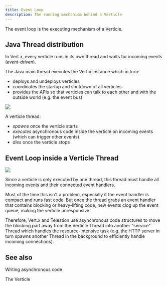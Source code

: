 ```yaml
---
title: Event Loop
description: The running mechanism behind a Verticle
---
```


<!--
Concept
=======

=== When to use this template:
Use this template when you need to describe a concept, technology,
or something similar. In other words: whenever you need to write an
article that describes a concept where the concept's name can be the
article's title (e.g., "Vert. x", "Verticle", "Event Bus")

=== When not to use this template:
Do not use these templates for articles that give context on how
to use/approach the topic. Instead, it would be best if you used a guide for that.

Writing a guide and a concept article are not mutually exclusive. Instead,
you should, in most cases, write both, where the concept gives a brief overview
of what it is, and the guide is a longer article explaining best practices on using
it.

E.g.:
Concept: Event Bus
Guide: Interacting with the Event Bus


=== Writing tips:
- Write in the present tense
- Use neutral pronouns (they/them instead of he/she and him/her)
- Be respectful to everyone
- Be aware of the potential for cultural misunderstandings
-->

<!-- Relevant imports: -->


<!-- Brief Description (1-3 lines) of the concept: -->

The event loop is the executing mechanism of a Verticle.

## Java Thread distribution

In Vert.x, every verticle runs in its own thread and waits for incoming events
(_event-driven_).

The Java main thread executes the Vert.x instance which in turn:

- deploys and undeploys verticles
- coordinates the startup and shutdown of all verticles
- provides the APIs so that verticles can talk to each other and with the
  outside world (e.g. the event bus)

<Image
	src="/static/img/drawio-diagrams/vertx/java-threads.drawio.svg"
	invertible
	center
/>

A verticle thread:

- _spawns_ once the verticle starts
- _executes_ asynchronous code inside the verticle on incoming events (which can
  trigger other events)
- _dies_ once the verticle stops

## Event Loop inside a Verticle Thread

<Image
	src="/static/img/drawio-diagrams/vertx/verticle-event-loop.drawio.svg"
	invertible
	center
/>

Since a verticle is only executed by one thread, this thread must handle all
incoming events and their connected event handlers.

Most of the time this isn't a problem, especially if the event handler is
compact and runs fast code. But once the thread grabs an event handler that
contains blocking or heavy-lifting code, new events clog up the event queue,
making the verticle unresponsive.

Therefore, Vert.x and Telestion use asynchronous code structures to move the
blocking part away from the Verticle Thread into another "service" Thread which
handles the resource-intensive task (e.g. the HTTP server in turn spawns another
Thread in the background to efficiently handle incoming connections).

## See also

<Reference to="/application/guides/writing-asynchronous-code">
	Writing asynchronous code
</Reference>

<Reference to="/application/concepts/verticle">The Verticle</Reference>

<!--
Snippets
--------

<Reference to="../other-article">
    Relative Link to other article
</Reference>

<Reference to="https://www.example.com">
    Example Website
</Reference>
-->

